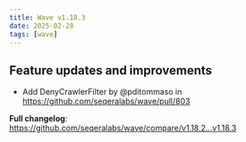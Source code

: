 ```yaml
---
title: Wave v1.18.3
date: 2025-02-28
tags: [wave]
---
```


## Feature updates and improvements

* Add DenyCrawlerFilter by @pditommaso in https://github.com/seqeralabs/wave/pull/803

**Full changelog**: https://github.com/seqeralabs/wave/compare/v1.18.2...v1.18.3
